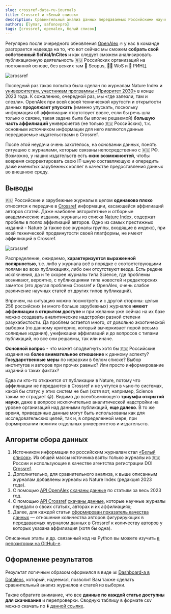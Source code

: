 ```yaml
---
slug: crossref-data-ru-journals
title: Crossref и «Белый список»
description: Сравнительный анализ данных передаваемых Российскими научными журналами из «Белого списка» в агенство регистрации DOI Crossref
authors: [lymar, safonovpro]
tags: [crossref, openalex, белый список]
---
```


Регулярно после очередного обновления [OpenAlex](https://openalex.org/) 🔥 у нас в команде разгорается надежда на то, что вот сейчас мы сможем **собрать свой собственный SciVal/InCites** и как следует сможем анализировать публикационную деятельность 🇷🇺 Российских организаций на постоянной основе, без всяких там 🤡 Scopus,  🙅‍♂️ WoS и 🫠 РИНЦ.

![crossref](cover-crossref.jpg "Данные передаваемые в агенство регистрации DOI Crossref")

<!--truncate-->

Последний раз такая попытка была сделан по журналам Nature Index и [университетам, участникам программы «Приоритет 2030»](https://priority2030.ru/analytics/) в конце 2023 года. К сожалению, очередной раз, мы «где залезли, там и слезли». OpenAlex при всей своей технической крутости и открытости данных **продолжает упускать** (именно упускать, поскольку информация об аффилиации отсутствует вовсе, если бы речь шла только о связке, такая задача была бы вполне решаемой) **большую часть аффилиаций** универсиетов (не только 🇷🇺 Российских), т.к. основным источником информации для него являются данные передаваемые издательствами в Crossref.

После этой неудачи очень захотелось, на основании данных, понять ситуацию с журналами, которые связаны непосредственно с 🇷🇺 РФ. Возможно, у наших издательств есть **окно возможностей**, чтобы вовремя скорректировать свою IT-шную составляющую и опередить даже именитых зарубежных коллег в качестве предоставления данных во внешнюю среду.

## Выводы

🇷🇺 Российские и зарубежные журналы в целом **одинаково плохо** относятся к передаче в [Crossref](https://www.crossref.org/) информации, касающейся аффилиаций авторов статей. Даже наиболее авторитетные и отборные академические издания, журналы из списка [Nature Index](https://www.nature.com/nature-index/), содержат пробелы в полях аффилиаций авторов. Одно из самых престижных изданий - Nature (а также все журналы группы, входящие в индекс), при всей технической продвинутости своей платформы, не имеют аффилиаций в Crossref.

![crossref](ru-vs-ni-journals-hists.png "Данные передаваемые в агенство регистрации DOI Crossref")

Распределение, ожидаемо, **характеризуется выраженной полярностью**, т.е. либо у журнала всё в порядке с соответствующими полями во всех публикациях, либо они отсутствуют везде. Есть редкие исключения, да и те скорее журналы типа Science, где проблемы возникают, вероятно, с публикациями типа новостей и редакторских заметок (это другая проблема Crossref и OpenAlex, очень слабое различение научных статей от других типов публикаций).

Впрочем, на ситуацию можно посмотреть и с другой стороны: целых 256 российских (и много больше зарубежных) журналов **имеют аффилиации в открытом доступе** и при желании уже сейчас на их базе можно создавать аналитические надстройки разной степени разухабистости. Да проблем остается много, от довольно экзотической выборки (по данному критерию, который вычеркивает порой весьма солидные издания), унификации аффилиаций и до вопросов с типами публикаций, но все они решаемы, так или иначе.

**Основной вопрос** - что может сподвигнуть хотя бы 🇷🇺 Российские издания на **более внимательное отношение** к данному аспекту? **Государственные меры** по иерархии в белом списке? Выбор институтов и авторов при прочих равных? Или просто информирование изданий о таких фактах?

Едва ли кто-то откажется от публикации в Nature, потому что аффилиации не передаются в Crossref и не учтутся в чьих-то системах, какой бы статус у этих систем не был (хотя вот, например, Science таким не страдает 😀). Видимо до всеобъемлющего **триумфа открытой науки**, даже в вопросе исключительно аналитической надстройки на уровне организаций над данными публикаций, **еще далеко**. В то же время, приведенные данные могут быть использованы как для исследовательских целей, так и, в определенной мере, при формировании политик отдельных университетов и издательств.

## Алгоритм сбора данных

1. Источником информации по российским журналам стал [«Белый список»](https://journalrank.rcsi.science/ru/record-sources/). Из общей массы источника взяты только журналы из 🇷🇺 России и использующие в качестве агентства регистрации DOI [Crossref](https://www.crossref.org/).
1. Дополнительно, для сравнительного анализа, к выше описанным журналам добавлены журналы из Nature Index (редакция 2023 года).
1. С помощью [API OpenAlex](https://docs.openalex.org/) [скачаны данные](https://github.com/psalru/analytics/blob/master/PSAL-29_check_crossref_data_by_ru_journals/download_openalex_data.py) по статьям за весь 2023 год.
1. С помощью [API Crossref](https://www.crossref.org/documentation/retrieve-metadata/rest-api/) [скачаны данные](https://github.com/psalru/analytics/blob/master/PSAL-29_check_crossref_data_by_ru_journals/download_crossref_data.py), которые научные журналы передали о своих статьях, авторах и их аффилиациях;
1. Далее, для каждой статьи [сформирован показатель качества данных](https://github.com/psalru/analytics/blob/master/PSAL-29_check_crossref_data_by_ru_journals/push_data_on_db.py#L68) —  отношение количества авторов фигурирующих в передаваемых журналом данных в Crossref к количеству авторов у которых указана аффилиация (хотя бы одна).

Описанные этапы и др. связанный код на Python вы можете изучить [в репозитории на GitHub-е](https://github.com/psalru/analytics/tree/master/PSAL-29_check_crossref_data_by_ru_journals).

## Оформление результатов

Результат логичным образом оформился в виде 📊 [Dashboard-а в Datalens](https://datalens.yandex/67me3q7f16tsu), который, надеемся, позволит Вам также сделать сравнительный анализ журналов и статей из выборки.

Также обратите внимание, что все **данные по каждой статье доступны для скачивания** и перепроверки. Сводную таблицу в формате csv можно скачать по ⬇️ [данной ссылке](https://storage.yandexcloud.net/psal.public/datasets/tasks/PSAL-29/check_results.csv).
